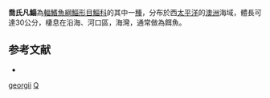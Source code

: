 {{Speciesbox
| taxon = Paramugil georgii
| status = NE
| status_system = IUCN3.1
| binomial_authority = [[Ogilby|Ogilby]], 1897
| synonyms = *''Mugil georgii''<br /><small>Ogilby, 1897</small>
*''Mugil nortoni''<br /><small>Ogilby, 1908</small>
*''Valamugil georgii''<br /><small>Ogilby, 1897</small>
}}
'''喬氏凡鯔'''為[[輻鰭魚綱|輻鰭魚綱]][[鯔形目|鯔形目]][[鯔科|鯔科]]的其中一[[種|種]]，分布於西[[太平洋|太平洋]]的[[澳洲|澳洲]]海域，體長可達30公分，棲息在沿海、河口區，海灣，通常做為餌魚。

== 参考文献 ==
{{reflist}}
*{{FishBase_species|genus=Paramugil|species=georgii|year=2012|month=7}}

{{魚類小作品}}
{{Taxonbar}}
[[Category:Paramugil|georgii]]
[[Category:_1897年描述的鱼类|Q]]